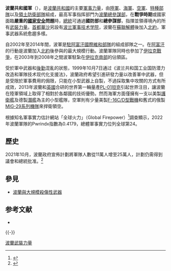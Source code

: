 {{Infobox national military
|name = 波蘭共和國軍
|native_name = '''Siły Zbrojne Rzeczypospolitej Polskiej'''
|image = [[File:POL_Wojska_Lądowe.svg|60px]][[File:POL_Marynarka_Wojenna.svg|60px]][[File:POL_Wojska_Lotnicze.svg|60px]]<br/>[[File:POL_Wojska_Specjalne.svg|60px]][[File:POL_Wojska_Obrony_Terytorialnej.svg|60px]]
|caption =波蘭各軍種軍徽。波蘭人民軍時期去除掉鷹徽上的王冠，於[[冷戰|冷戰]]結束後恢復。
|headquarter= [[華沙|華沙]]
|founded= 1918年
|current_form = 1990年1月
|motto= 上帝、榮譽、祖國 <br /> (Bóg, Honor, Ojczyzna)
|commander-in-chief= {{Flagicon image|Flag of the President of Poland.svg|size=23px}} [[安傑伊·杜達|安傑伊·杜達]] 總統
|minister= {{Flagicon image|POL Flaga MON.svg|size=23px}} {{le|馬柳什·布瓦什查克|Mariusz Błaszczak}}
|minister_title= 國防部長
|commander= {{Flagicon image|Flaga Szefa Sztabu Generalnego Wojska Polskiego.svg|size=23px}} [[雷伊蒙德·安杰贾克|雷伊蒙德·安杰贾克]] 陸軍上將
|commander_title=[[波蘭總參謀部|總參謀長]]
|age=18歲
|conscription= 無
|reaching= 
|manpower_data=
|manpower_age= 15–49歲

|active=160,000（2022年）{{sfn|IISS|2022|p=66}}
|reserve=100,000 (2022年) {{sfn|https://www.rp.pl/wojsko/art253691-rezerwistow-jest-coraz-mniej-i-sa-coraz-starsi}}
|deployed=7,500（2022年）{{sfn|IISS|2020|p=136}}
|amount= 140億美元（2022年）
|percent_GDP=2.2%（2022年）
| branches = {{flagicon image|Flag of the Polish Land Forces.svg|border=no}} [[波蘭陸軍|波蘭陸軍]]<br />{{Flagicon image|PL navy flag IIIRP.svg|border=no}} [[波蘭海軍|波蘭海軍]]<br />{{Flagicon image|PL air force flag IIIRP.svg
|border=no}} [[波蘭空軍|波蘭空軍]]<br />{{flagicon image|PL special forces flag IIIRP.svg|border=no}} [[波蘭特種部隊|波蘭特種部隊]]<br />{{flagicon image|PL territorial defence force flag IIIRP.svg|border=no}} [[波蘭領土防衛部隊|波蘭領土防衛部隊]]
|domestic_suppliers=[https://web.archive.org/web/20080907063643/http://www.bumar.com/en Bumar Group]<br />[http://www.wzms.pl/en/ WZM S.A.]<br>[[PZL-Świdnik|PZL-Świdnik]]<br>[[Huta_Stalowa_Wola|HSW S.A.]]<br />[http://www.obrum.gliwice.pl/ OBRUM]
|foreign_suppliers={{USA}}<br>{{CAN}}<br>{{EU}}<br>{{SUI}}<br>{{ISR}}<br>{{NOR}}<br>{{RUS}}
|imports=
|exports=
|history=[[芬蘭內戰|芬蘭內戰]]<br> [[波烏戰爭|波烏戰爭]]<br> [[大波蘭起義|大波蘭起義]]（1918-1919年）<br>[[波蘭-德國衝突|波蘭-德國衝突]]<br>[[波蘭-捷克斯洛伐克戰爭|波蘭-捷克斯洛伐克戰爭]]<br>[[波蘇戰爭|波蘇戰爭]]<br>[[西里西亞起義|西里西亞起義]]<br> [[波蘭-立陶宛戰爭|波蘭-立陶宛戰爭]]<br>[[第二次世界大戰|第二次世界大戰]]-[[波蘭戰役|波蘭戰役]]<br>[[第二次世界大戰|第二次世界大戰]]-[[蘇德戰爭|蘇德戰爭]]<br> [[第二次世界大戰|第二次世界大戰]]-對[[烏克蘭反抗軍|烏克蘭反抗軍]]戰爭<br>[[波茲南事件|波茲南事件]]<br> [[華約入侵捷克斯洛伐克|華約入侵捷克斯洛伐克]]<br> [[海灣戰爭|海灣戰爭]]<br> [[反恐戰爭|反恐戰爭]]（進行中）
}}

'''波蘭共和國軍'''（{{lang-pl|Siły Zbrojne Rzeczypospolitej Polskiej}}），是[[波兰|波蘭共和國]]的主要[[武裝部隊|軍事力量]]，由[[陆军|陸軍]]、[[海军|海軍]]、[[空军|空軍]]、[[特種部隊|特種部隊]]以及[https://wikichi.icu/wiki/territorial_defence_force_(poland) 領土防衛部隊]組成，最高军事指挥部門为[[波兰总参谋部|波蘭總參謀部]]，在'''戰爭時期'''或國家面臨'''嚴重的[[國家安全|國家安全]]問題'''時，[[波兰总统|總統]]可通過'''國防部'''和'''總參謀部'''，指揮並領導境內的所有[[武装力量|武裝力量]]。[[首都|首都]][[华沙|華沙]]另設有[[波兰軍事技术学院|波兰軍事技术学院]]，波蘭在[[蘇聯解體|蘇聯解體]]後加入[[北約|北約]]，軍事武器系統愈趨多樣。

自2002年至2014年間，波軍是[[駐阿富汗國際維和部隊|駐阿富汗國際維和部隊]]的組成部隊之一。在[[阿富汗|阿富汗]]的行動是波蘭加入[[北大西洋公约组织|北約]]後參與的最大規模行動。波蘭軍隊同時也參加了[[伊拉克戰爭|伊拉克戰爭]]，在2003年到2008年之間波軍駐紮在[[伊拉克|伊拉克南部]]的佔領區。

受於軍中武器和[[後勤學|後勤]]混亂的狀態，1999年10月7日通过《波兰共和国工业国防潜力改造和軍隊技术现代化支援法》，波蘭政府希望引進研發力量以改善軍中武器，但是受限於軍事費用的侷限，只能在小型武器上自製，不過採取集中攻關的方式有所成效，2013年波蘭和[[英国|英國]]合研的世界第一輛量產[[PL-01坦克|PL-01坦克]]引起世界注目，讓波蘭在陸軍領域上取得了相對於各鄰國的技術優勢。然而海軍方面僅擁有一支以美製[[护卫舰|護衛艦]]及德製[[潛艇|潛艦]]為主的小型艦隊，空軍則有少量美製[[F-16戰隼戰鬥機|F-16C/D型戰機]]和舊式的俄製[[米格-29戰鬥機|MIG-29系列機隊]]來捍衛領空。

根據知名軍事實力估計網站「全球火力」（Global Firepower）<ref>{{Cite web|title=2022 Military Strength Ranking|url=https://www.globalfirepower.com/countries-listing.php|access-date=2022-03-16|work=www.globalfirepower.com|language=en-US}}</ref>調查顯示，2022年波蘭軍隊的Pwrindx指數為0.4179，總體軍事實力位列全球第24。

== 歷史 ==
2021年10月，波蘭政府宣佈計劃將軍隊人數從11萬人增至25萬人，計劃仍需得到議會和總統批准。<ref>{{cite news |url=https://www.dw.com/en/poland-plans-to-bolster-military-amid-threats-from-belarus-russia/a-59634280 |title=Poland plans to bolster military amid threats from Belarus, Russia |publisher=DW |date=2021-10-26 |accessdate=2021-10-27 |archive-date=2021-12-20 |archive-url=https://web.archive.org/web/20211220055200/https://www.dw.com/en/poland-plans-to-bolster-military-amid-threats-from-belarus-russia/a-59634280 |dead-url=no }}</ref>

==參見==
*[[波蘭與大規模殺傷性武器|波蘭與大規模殺傷性武器]]

==参考文献==
{{reflist}}

*

{{-}}
{{欧洲各国家和地区軍事}}
{{模板:波蘭參與的戰爭與衝突}}

[[Category:波蘭軍事|波蘭武裝力量]]
{{DEFAULTSORT:波蘭武裝力量}}